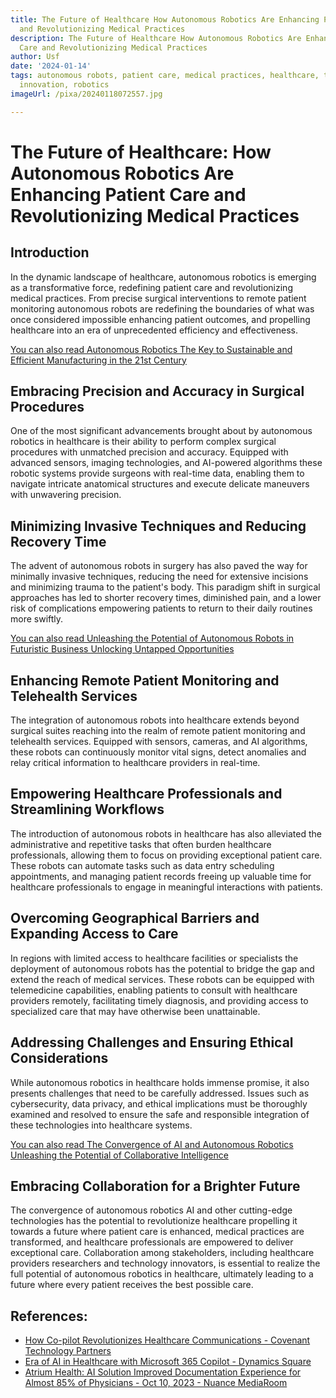 ```yaml
---
title: The Future of Healthcare How Autonomous Robotics Are Enhancing Patient Care
  and Revolutionizing Medical Practices
description: The Future of Healthcare How Autonomous Robotics Are Enhancing Patient
  Care and Revolutionizing Medical Practices
author: Usf
date: '2024-01-14'
tags: autonomous robots, patient care, medical practices, healthcare, technology,
  innovation, robotics
imageUrl: /pixa/20240118072557.jpg

---
```

# The  Future of Healthcare: How Autonomous Robotics Are Enhancing Patient Care  and Revolutionizing Medical Practices

## Introduction

In the  dynamic landscape of healthcare, autonomous robotics is  emerging as a transformative force, redefining patient care and revolutionizing medical practices. From precise surgical interventions to  remote patient monitoring autonomous robots are redefining the boundaries of what was once considered impossible enhancing patient outcomes, and propelling healthcare into an  era of unprecedented efficiency and effectiveness.

[You  can also read Autonomous Robotics The  Key  to Sustainable and Efficient Manufacturing in the  21st Century](Autonomous%20Robotics%20The%20Key%20to%20Sustainable%20and%20Efficient%20Manufacturing%20in%20the%2021st%20Century)


## Embracing Precision and Accuracy in Surgical Procedures

One of the most significant advancements brought about  by autonomous robotics in healthcare is their ability  to perform complex surgical procedures with  unmatched precision and accuracy. Equipped with advanced sensors,  imaging technologies, and  AI-powered algorithms these robotic systems provide surgeons with real-time data, enabling them to navigate intricate anatomical  structures and execute delicate maneuvers with unwavering precision.

## Minimizing Invasive Techniques and Reducing  Recovery Time

The advent of autonomous robots in surgery has also paved the way for minimally invasive techniques, reducing the need for extensive incisions and minimizing trauma to the patient's body. This paradigm shift in surgical  approaches has led to shorter recovery times,  diminished pain, and a lower risk of complications empowering patients to return to their  daily routines more swiftly.

[You can also read Unleashing the  Potential of Autonomous Robots in  Futuristic Business Unlocking Untapped Opportunities](Unleashing%20the%20Potential%20of%20Autonomous%20Robots%20in%20Futuristic%20Business%20Unlocking%20Untapped%20Opportunities)


## Enhancing Remote Patient Monitoring and Telehealth Services

The integration of  autonomous  robots into healthcare extends  beyond surgical suites reaching into the  realm of remote patient monitoring and telehealth  services. Equipped with  sensors, cameras, and AI  algorithms, these robots can continuously monitor vital signs, detect anomalies and relay  critical information to healthcare providers in real-time.

## Empowering Healthcare Professionals  and Streamlining Workflows

The introduction of autonomous  robots in healthcare has also alleviated the administrative and repetitive  tasks that often  burden healthcare professionals, allowing them to focus on providing exceptional patient care. These robots can automate tasks  such as data entry scheduling appointments, and managing patient records freeing up valuable time for healthcare professionals to engage in meaningful interactions with patients.

## Overcoming Geographical Barriers and Expanding Access to  Care

In regions with  limited access to  healthcare facilities or specialists the deployment of autonomous robots has the potential to  bridge the gap and extend  the reach of medical services. These robots can be equipped with telemedicine capabilities, enabling patients to consult with healthcare  providers remotely,  facilitating timely diagnosis, and providing access to specialized care that may have  otherwise been unattainable.

## Addressing Challenges and Ensuring Ethical Considerations

While autonomous robotics  in healthcare  holds immense promise, it also presents challenges that need to be carefully addressed. Issues such  as cybersecurity, data privacy, and ethical implications must be thoroughly examined  and resolved to ensure the safe and responsible integration  of these technologies into healthcare systems.

[You can also  read The Convergence of AI and Autonomous Robotics Unleashing the Potential of Collaborative Intelligence](The%20Convergence%20of%20AI%20and%20Autonomous%20Robotics%20Unleashing%20the%20Potential%20of%20Collaborative%20Intelligence)


## Embracing Collaboration for a Brighter Future

The convergence of autonomous robotics AI and other cutting-edge technologies has the potential  to revolutionize healthcare propelling  it towards a future where patient care is enhanced,  medical practices are transformed, and healthcare professionals  are empowered to deliver exceptional  care. Collaboration among stakeholders, including healthcare providers researchers  and technology innovators, is essential to realize the full potential of autonomous robotics in healthcare, ultimately leading to a future where every patient receives the best possible care.

## References:
- [How Co-pilot Revolutionizes Healthcare Communications - Covenant Technology Partners](https://covenanttechnologypartners.com/2023/07/26/how-co-pilot-revolutionizes-healthcare-communications/)
- [Era of AI in Healthcare with Microsoft 365 Copilot - Dynamics Square](https://www.dynamicssquare.com/blog/ai-in-healthcare-with-microsoft-365-copilot/)
- [Atrium Health: AI Solution Improved Documentation Experience for Almost 85% of Physicians - Oct 10, 2023 - Nuance MediaRoom](https://news.nuance.com/2023-10-10-Atrium-Health-AI-Solution-Improved-Documentation-Experience-for-Almost-85-of-Physicians)
